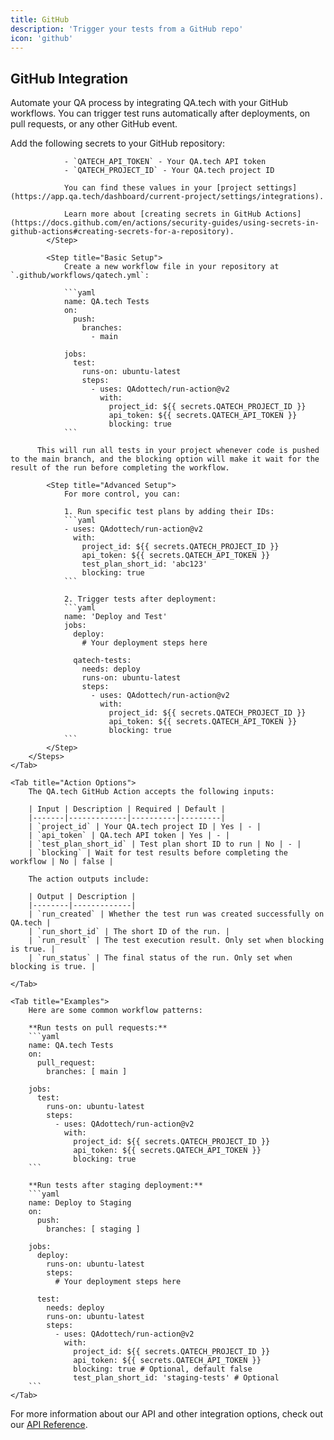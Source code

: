 ```yaml
---
title: GitHub
description: 'Trigger your tests from a GitHub repo'
icon: 'github'
---
```


## GitHub Integration

Automate your QA process by integrating QA.tech with your GitHub workflows. You can trigger test runs automatically after deployments, on pull requests, or any other GitHub event.

<Tabs>
    <Tab title="Setup Guide">
        <Steps>
            <Step title="Configure Secrets">
                Add the following secrets to your GitHub repository:
                
                - `QATECH_API_TOKEN` - Your QA.tech API token
                - `QATECH_PROJECT_ID` - Your QA.tech project ID
                
                You can find these values in your [project settings](https://app.qa.tech/dashboard/current-project/settings/integrations).
                
                Learn more about [creating secrets in GitHub Actions](https://docs.github.com/en/actions/security-guides/using-secrets-in-github-actions#creating-secrets-for-a-repository).
            </Step>
            
            <Step title="Basic Setup">
                Create a new workflow file in your repository at `.github/workflows/qatech.yml`:

                ```yaml
                name: QA.tech Tests
                on:
                  push:
                    branches:
                      - main

                jobs:
                  test:
                    runs-on: ubuntu-latest
                    steps:
                      - uses: QAdottech/run-action@v2
                        with:
                          project_id: ${{ secrets.QATECH_PROJECT_ID }}
                          api_token: ${{ secrets.QATECH_API_TOKEN }}
                          blocking: true
                ```

          This will run all tests in your project whenever code is pushed to the main branch, and the blocking option will make it wait for the result of the run before completing the workflow.

 </Step>

            <Step title="Advanced Setup">
                For more control, you can:

                1. Run specific test plans by adding their IDs:
                ```yaml
                - uses: QAdottech/run-action@v2
                  with:
                    project_id: ${{ secrets.QATECH_PROJECT_ID }}
                    api_token: ${{ secrets.QATECH_API_TOKEN }}
                    test_plan_short_id: 'abc123'
                    blocking: true
                ```

                2. Trigger tests after deployment:
                ```yaml
                name: 'Deploy and Test'
                jobs:
                  deploy:
                    # Your deployment steps here

                  qatech-tests:
                    needs: deploy
                    runs-on: ubuntu-latest
                    steps:
                      - uses: QAdottech/run-action@v2
                        with:
                          project_id: ${{ secrets.QATECH_PROJECT_ID }}
                          api_token: ${{ secrets.QATECH_API_TOKEN }}
                          blocking: true
                ```
            </Step>
        </Steps>
    </Tab>

    <Tab title="Action Options">
        The QA.tech GitHub Action accepts the following inputs:

        | Input | Description | Required | Default |
        |-------|-------------|----------|---------|
        | `project_id` | Your QA.tech project ID | Yes | - |
        | `api_token` | QA.tech API token | Yes | - |
        | `test_plan_short_id` | Test plan short ID to run | No | - |
        | `blocking` | Wait for test results before completing the workflow | No | false |

        The action outputs include:

        | Output | Description |
        |--------|-------------|
        | `run_created` | Whether the test run was created successfully on QA.tech |
        | `run_short_id` | The short ID of the run. |
        | `run_result` | The test execution result. Only set when blocking is true. |
        | `run_status` | The final status of the run. Only set when blocking is true. |

    </Tab>

    <Tab title="Examples">
        Here are some common workflow patterns:

        **Run tests on pull requests:**
        ```yaml
        name: QA.tech Tests
        on:
          pull_request:
            branches: [ main ]

        jobs:
          test:
            runs-on: ubuntu-latest
            steps:
              - uses: QAdottech/run-action@v2
                with:
                  project_id: ${{ secrets.QATECH_PROJECT_ID }}
                  api_token: ${{ secrets.QATECH_API_TOKEN }}
                  blocking: true
        ```

        **Run tests after staging deployment:**
        ```yaml
        name: Deploy to Staging
        on:
          push:
            branches: [ staging ]

        jobs:
          deploy:
            runs-on: ubuntu-latest
            steps:
              # Your deployment steps here

          test:
            needs: deploy
            runs-on: ubuntu-latest
            steps:
              - uses: QAdottech/run-action@v2
                with:
                  project_id: ${{ secrets.QATECH_PROJECT_ID }}
                  api_token: ${{ secrets.QATECH_API_TOKEN }}
                  blocking: true # Optional, default false
                  test_plan_short_id: 'staging-tests' # Optional
        ```
    </Tab>

</Tabs>

For more information about our API and other integration options, check out our [API Reference](/api-reference/start-the-tests).
